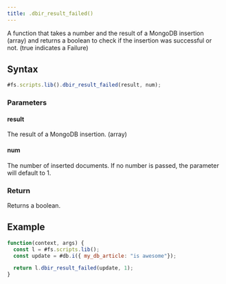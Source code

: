```yaml
---
title: .dbir_result_failed()
---
```


A function that takes a number and the result of a MongoDB insertion (array) and returns a boolean to check if the insertion was successful or not. (true indicates a Failure)

## Syntax

```js
#fs.scripts.lib().dbir_result_failed(result, num);
```

### Parameters

#### result

The result of a MongoDB insertion. (array)

#### num

The number of inserted documents. If no number is passed, the parameter will default to 1.

### Return

Returns a boolean.

## Example

```js
function(context, args) {
  const l = #fs.scripts.lib();
  const update = #db.i({ my_db_article: "is awesome"});

  return l.dbir_result_failed(update, 1);
}
```
